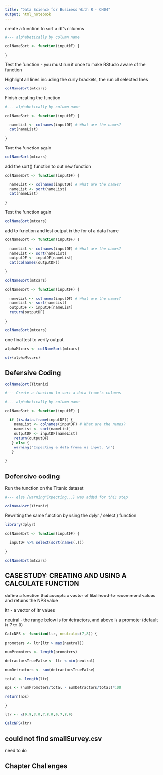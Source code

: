 ```yaml
---
title: "Data Science for Business With R - CH04"
output: html_notebook
---
```


create a function to sort a df's columns

```r
#--- alphabetically by column name

colNameSort <- function(inputDF) {
  
}
```

Test the function - you must run it once to make RStudio aware of the function

Highlight all lines including the curly brackets, the run all selected lines

```r
colNameSort(mtcars)
```

Finish creating the function

```r
#--- alphabetically by column name

colNameSort <- function(inputDF) {
  
  nameList <- colnames(inputDF) # What are the names?
  cat(nameList)
  
}
```

Test the function again

```r
colNameSort(mtcars)
```

add the sort() function to out new function

```r
colNameSort <- function(inputDF) {
  
  nameList <- colnames(inputDF) # What are the names?
  nameList <- sort(nameList)
  cat(nameList)
  
}
```

Test the function again

```r
colNameSort(mtcars)
```

add to function and test
output in the for of a data frame

```r
colNameSort <- function(inputDF) {
  
  nameList <- colnames(inputDF) # What are the names?
  nameList <- sort(nameList)
  outputDF <- inputDF[nameList]
  cat(colnames(outputDF))
  
}

colNameSort(mtcars)
```



```r
colNameSort <- function(inputDF) {
  
  nameList <- colnames(inputDF) # What are the names?
  nameList <- sort(nameList)
  outputDF <- inputDF[nameList]
  return(outputDF)
  
}

colNameSort(mtcars)
```

one final test to verify output

```r
alphaMtcars <- colNameSort(mtcars)

str(alphaMtcars)
```
## Defensive Coding

```r
colNameSort(Titanic)
```
```r
#--- Create a function to sort a data frame's columns

#--- alphabetically by column name

colNameSort <- function(inputDF) {
  
  if (is.data.frame(inputDF)) {
    nameList <- colnames(inputDF) # What are the names?
    nameList <- sort(nameList)
    outputDF <- inputDF[nameList]
    return(outputDF)
   } else {
    warning("Expecting a data frame as input. \n")
   }
  
}

```

## Defensive coding

Run the function on the Titanic dataset

```r
#--- else {warning"Expecting...} was added for this step

colNameSort(Titanic)


```

Rewriting the same function by using the dplyr / select() function

```r
library(dplyr)

colNameSort <- function(inputDF) {
  
  inputDF %>% select(sort(names(.)))
  
}

colNameSort(mtcars)
```

## CASE STUDY: CREATING AND USING A CALCULATE FUNCTION

define a function that accepts a vector of likelihood-to-recommend values and returns the NPS value

ltr - a vector of ltr values

neutral - the range below is for detractors, and above is a promoter (default is 7 to 8)

```r

CalcNPS <- function(ltr, neutral=c(7,8)) {
  
promoters <- ltr[ltr > max(neutral)]

numPromoters <- length(promoters)
  
detractorsTrueFalse <- ltr < min(neutral)

numDetractors <- sum(detractorsTrueFalse)

total <- length(ltr)

nps <- (numPromoters/total - numDetractors/total)*100

return(nps)
                                
}

ltr <- c(9,8,3,9,7,8,9,6,7,8,9)

CalcNPS(ltr)

```


## could not find smallSurvey.csv

need to do 


## Chapter Challenges
